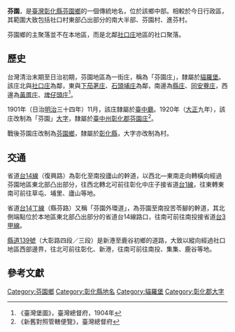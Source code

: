 {{noteTA　
|1 = zh-cn:庄; zh-hk:庄; zh-tw:庄;
}}
'''芬園'''，是[[臺灣|臺灣]][[彰化縣|彰化縣]][[芬園鄉|芬園鄉]]的一個傳統地名，位於該鄉中部。相較於今日行政區，其範圍大致包括社口村東部凸出部分的南大半部、芬園村、進芬村。

芬園鄉的主聚落並不在本地區，而是北鄰[[社口_(彰化縣)|社口庄]]地區的社口聚落。

==歷史==
台灣清治末期至日治初期，芬園地區為一街庄，稱為「芬園庄」，隸屬於[[貓羅堡|貓羅堡]]。該庄北與[[社口_(彰化縣)|社口庄]]為鄰，東與[[下茄荖庄|下茄荖庄]]、[[石頭埔庄|石頭埔庄]]為鄰，南邊為[[縣庄|縣庄]]、[[同安藔庄|同安藔庄]]，西邊為[[黃厝庄|黃厝庄]]、[[埤子頭_(彰化縣)|埤仔頭庄]]<ref>《臺灣堡圖》，臺灣總督府，1904年</ref>。

1901年（日治[[明治|明治]]三十四年）11月，該庄隸屬於[[臺中廳|臺中廳]]。1920年（[[大正|大正]]九年），該庄改制為「芬園」[[大字|大字]]，隸屬於[[臺中州|臺中州]][[彰化郡|彰化郡]][[芬園庄|芬園庄]]<ref>《新舊對照管轄便覽》，臺灣總督府</ref>。

戰後芬園庄改制為[[芬園鄉|芬園鄉]]，隸屬於[[彰化縣|彰化縣]]，大字亦改制為村。

==交通==
省道[[台14線|台14線]]（復興路）為彰化至南投廬山的幹道，以西北—東南走向轉橫向經過芬園地區東北部凸出部分，往西北轉北可前往彰化中庄子接省道[[台1線|台1線]]，往東轉東南可前往草屯、埔里、廬山等地。

省道[[台14丁線|台14丁線]]（縣芬路）又稱「芬園外環道」，為芬園至南投苦苓腳的幹道，其北側端點位於本地區東北部凸出部分的省道台14線路口，往南可前往南投接省道[[台3甲線|台3甲線]]。

[[縣道139號|縣道139號]]（大彰路四段／三段）是新港至鹿谷初鄉的道路，大致以縱向經過社口地區西部邊界，往北可前往彰化、新港，往南可前往南投、集集、鹿谷等地。

==參考文獻==
{{reflist}}

{{彰化郡}}
[[Category:芬園鄉|Category:芬園鄉]]
[[Category:彰化縣地名|Category:彰化縣地名]]
[[Category:貓羅堡|Category:貓羅堡]]
[[Category:彰化郡大字|Category:彰化郡大字]]